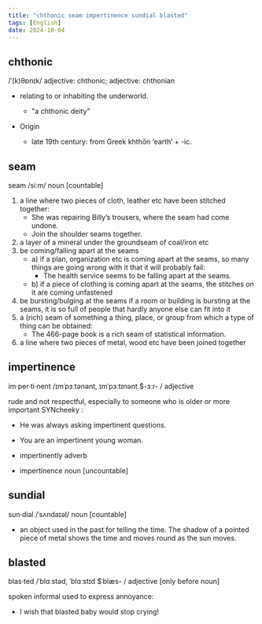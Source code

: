 ```yaml
---
title: "chthonic seam impertinence sundial blasted"
tags: [English]
date: 2024-10-04
---
```


## chthonic

/ˈ(k)θɒnɪk/ adjective: chthonic; adjective: chthonian

- relating to or inhabiting the underworld.
  - "a chthonic deity"

- Origin
  - late 19th century: from Greek khthōn ‘earth’ + -ic.

## seam

seam /siːm/ noun [countable]

1. a line where two pieces of cloth, leather etc have been stitched together:
    - She was repairing Billy’s trousers, where the seam had come undone.
    - Join the shoulder seams together.
2. a layer of a mineral under the groundseam of coal/iron etc
3. be coming/falling apart at the seams
    - a) if a plan, organization etc is coming apart at the seams, so many things are going wrong with it that it will probably fail:
      - The health service seems to be falling apart at the seams.
    - b) if a piece of clothing is coming apart at the seams, the stitches on it are coming unfastened
4. be bursting/bulging at the seams if a room or building is bursting at the seams, it is so full of people that hardly anyone else can fit into it
5. a (rich) seam of something a thing, place, or group from which a type of thing can be obtained:
    - The 466-page book is a rich seam of statistical information.
6. a line where two pieces of metal, wood etc have been joined together

## impertinence

im·per·ti·nent /ɪmˈpɜːtənənt, ɪmˈpɜːtɪnənt $-ɜːr- / adjective

rude and not respectful, especially to someone who is older or more important SYNcheeky :

- He was always asking impertinent questions.
- You are an impertinent young woman.

- impertinently adverb
- impertinence noun [uncountable]

## sundial

sun·dial /ˈsʌndaɪəl/ noun [countable][](/picture/fullsize/sundial.jpg)

- an object used in the past for telling the time. The shadow of a pointed piece of metal shows the time and moves round as the sun moves.

## blasted

blas·ted /ˈblɑːstəd, ˈblɑːstɪd $ˈblæs- / adjective [only before noun]

spoken informal used to express annoyance:

- I wish that blasted baby would stop crying!
